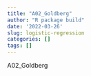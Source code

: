 ```yaml
---
title: "A02_Goldberg"
author: "R package build"
date: '2022-03-26'
slug: logistic-regression
categories: []
tags: []
---
```


A02_Goldberg

<script src="https://gist.github.com/spencergoldberg1/075bc26f1a781bcdf2e76a6f76d05f2b.js"></script>


